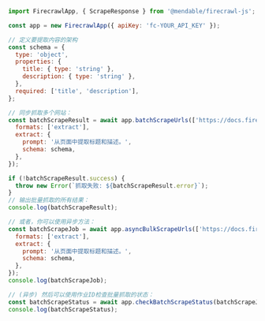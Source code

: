 ```js Node
import FirecrawlApp, { ScrapeResponse } from '@mendable/firecrawl-js';

const app = new FirecrawlApp({ apiKey: 'fc-YOUR_API_KEY' });

// 定义要提取内容的架构
const schema = {
  type: 'object',
  properties: {
    title: { type: 'string' },
    description: { type: 'string' },
  },
  required: ['title', 'description'],
};

// 同步抓取多个网站：
const batchScrapeResult = await app.batchScrapeUrls(['https://docs.firecrawl.dev', 'https://docs.firecrawl.dev/sdks/overview'], {
  formats: ['extract'],
  extract: {
    prompt: '从页面中提取标题和描述。',
    schema: schema,
  },
});

if (!batchScrapeResult.success) {
  throw new Error(`抓取失败: ${batchScrapeResult.error}`);
}
// 输出批量抓取的所有结果：
console.log(batchScrapeResult);

// 或者，你可以使用异步方法：
const batchScrapeJob = await app.asyncBulkScrapeUrls(['https://docs.firecrawl.dev', 'https://docs.firecrawl.dev/sdks/overview'], {
  formats: ['extract'],
  extract: {
    prompt: '从页面中提取标题和描述。',
    schema: schema,
  },
});
console.log(batchScrapeJob);

// (异步) 然后可以使用作业ID检查批量抓取的状态：
const batchScrapeStatus = await app.checkBatchScrapeStatus(batchScrapeJob.id);
console.log(batchScrapeStatus);
```
